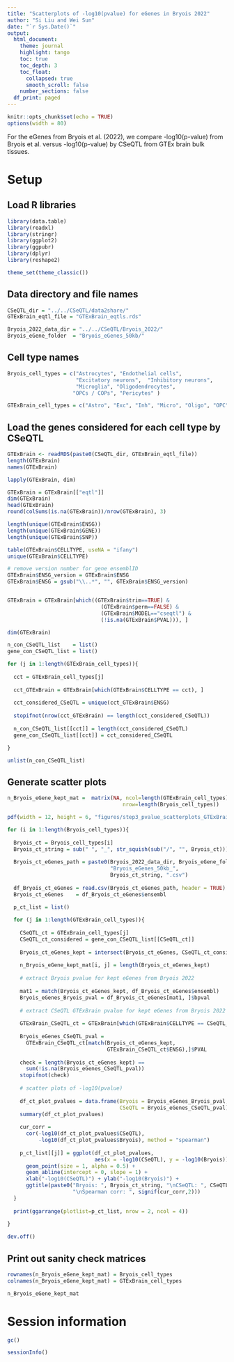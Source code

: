 ```yaml
---
title: "Scatterplots of -log10(pvalue) for eGenes in Bryois 2022"
author: "Si Liu and Wei Sun"
date: "`r Sys.Date()`"
output: 
  html_document:
    theme: journal
    highlight: tango
    toc: true
    toc_depth: 3
    toc_float:
      collapsed: true
      smooth_scroll: false
    number_sections: false
  df_print: paged
---
```

```r
knitr::opts_chunk$set(echo = TRUE)
options(width = 80)
```

For the eGenes from Bryois et al. (2022), we compare -log10(p-value) from Bryois et al. versus  -log10(p-value) by CSeQTL from GTEx brain bulk tissues. 

# Setup

## Load R libraries
```r
library(data.table)
library(readxl)
library(stringr)
library(ggplot2)
library(ggpubr)
library(dplyr)
library(reshape2)

theme_set(theme_classic())

```

## Data directory and file names
```r
CSeQTL_dir = "../../CSeQTL/data2share/"
GTExBrain_eqtl_file = "GTExBrain_eqtls.rds"

Bryois_2022_data_dir = "../../CSeQTL/Bryois_2022/"
Bryois_eGene_folder  = "Bryois_eGenes_50kb/"
```

## Cell type names
```r
Bryois_cell_types = c("Astrocytes", "Endothelial cells", 
                      "Excitatory neurons",  "Inhibitory neurons",  
                      "Microglia", "Oligodendrocytes", 
                     "OPCs / COPs", "Pericytes" )

GTExBrain_cell_types = c("Astro", "Exc", "Inh", "Micro", "Oligo", "OPC" )
```

## Load the genes considered for each cell type by CSeQTL

```r
GTExBrain <- readRDS(paste0(CSeQTL_dir, GTExBrain_eqtl_file))
length(GTExBrain)
names(GTExBrain)

lapply(GTExBrain, dim)

GTExBrain = GTExBrain[["eqtl"]]
dim(GTExBrain)
head(GTExBrain)
round(colSums(is.na(GTExBrain))/nrow(GTExBrain), 3)

length(unique(GTExBrain$ENSG))
length(unique(GTExBrain$GENE))
length(unique(GTExBrain$SNP))

table(GTExBrain$CELLTYPE, useNA = "ifany")
unique(GTExBrain$CELLTYPE)

# remove version number for gene ensemblID
GTExBrain$ENSG_version = GTExBrain$ENSG
GTExBrain$ENSG = gsub("\\..*", "", GTExBrain$ENSG_version)


GTExBrain = GTExBrain[which((GTExBrain$trim==TRUE) & 
                              (GTExBrain$perm==FALSE) & 
                              (GTExBrain$MODEL=="cseqtl") & 
                              (!is.na(GTExBrain$PVAL))), ]

dim(GTExBrain)

n_con_CSeQTL_list    = list()
gene_con_CSeQTL_list = list()

for (j in 1:length(GTExBrain_cell_types)){
  
  cct = GTExBrain_cell_types[j]
  
  cct_GTExBrain = GTExBrain[which(GTExBrain$CELLTYPE == cct), ]
  
  cct_considered_CSeQTL = unique(cct_GTExBrain$ENSG)
  
  stopifnot(nrow(cct_GTExBrain) == length(cct_considered_CSeQTL))
  
  n_con_CSeQTL_list[[cct]] = length(cct_considered_CSeQTL)
  gene_con_CSeQTL_list[[cct]] = cct_considered_CSeQTL

}

unlist(n_con_CSeQTL_list)

```


## Generate scatter plots

```r

n_Bryois_eGene_kept_mat =  matrix(NA, ncol=length(GTExBrain_cell_types), 
                                     nrow=length(Bryois_cell_types))

pdf(width = 12, height = 6, "figures/step3_pvalue_scatterplots_GTExBrain.pdf")

for (i in 1:length(Bryois_cell_types)){
  
  Bryois_ct = Bryois_cell_types[i]
  Bryois_ct_string = sub(" ", "_", str_squish(sub("/", "", Bryois_ct)))
  
  Bryois_ct_eGenes_path = paste0(Bryois_2022_data_dir, Bryois_eGene_folder, 
                                 "Bryois_eGenes_50kb_", 
                                 Bryois_ct_string, ".csv")
  
  df_Bryois_ct_eGenes = read.csv(Bryois_ct_eGenes_path, header = TRUE)
  Bryois_ct_eGenes    = df_Bryois_ct_eGenes$ensembl
  
  p_ct_list = list()

  for (j in 1:length(GTExBrain_cell_types)){
    
    CSeQTL_ct = GTExBrain_cell_types[j]
    CSeQTL_ct_considered = gene_con_CSeQTL_list[[CSeQTL_ct]]
    
    Bryois_ct_eGenes_kept = intersect(Bryois_ct_eGenes, CSeQTL_ct_considered)
    
    n_Bryois_eGene_kept_mat[i, j] = length(Bryois_ct_eGenes_kept)
    
    # extract Bryois pvalue for kept eGenes from Bryois 2022
    
    mat1 = match(Bryois_ct_eGenes_kept, df_Bryois_ct_eGenes$ensembl)
    Bryois_eGenes_Bryois_pval = df_Bryois_ct_eGenes[mat1, ]$bpval
    
    # extract CSeQTL GTExBrain pvalue for kept eGenes from Bryois 2022
  
    GTExBrain_CSeQTL_ct = GTExBrain[which(GTExBrain$CELLTYPE == CSeQTL_ct), ]
    
    Bryois_eGenes_CSeQTL_pval = 
      GTExBrain_CSeQTL_ct[match(Bryois_ct_eGenes_kept, 
                                GTExBrain_CSeQTL_ct$ENSG),]$PVAL
    
    check = length(Bryois_ct_eGenes_kept) == 
      sum(!is.na(Bryois_eGenes_CSeQTL_pval))
    stopifnot(check)
    
    # scatter plots of -log10(pvalue)
    
    df_ct_plot_pvalues = data.frame(Bryois = Bryois_eGenes_Bryois_pval, 
                                    CSeQTL = Bryois_eGenes_CSeQTL_pval)
    summary(df_ct_plot_pvalues)
    
    cur_corr = 
      cor(-log10(df_ct_plot_pvalues$CSeQTL), 
          -log10(df_ct_plot_pvalues$Bryois), method = "spearman")
    
    p_ct_list[[j]] = ggplot(df_ct_plot_pvalues, 
                            aes(x = -log10(CSeQTL), y = -log10(Bryois))) + 
      geom_point(size = 1, alpha = 0.5) + 
      geom_abline(intercept = 0, slope = 1) + 
      xlab("-log10(CSeQTL)") + ylab("-log10(Bryois)") + 
      ggtitle(paste0("Bryois: ", Bryois_ct_string, "\nCSeQTL: ", CSeQTL_ct, 
                     "\nSpearman corr: ", signif(cur_corr,2)))
  }
  
  print(ggarrange(plotlist=p_ct_list, nrow = 2, ncol = 4))
  
}

dev.off()

```


## Print out sanity check matrices

```r
rownames(n_Bryois_eGene_kept_mat) = Bryois_cell_types
colnames(n_Bryois_eGene_kept_mat) = GTExBrain_cell_types

n_Bryois_eGene_kept_mat

```

# Session information
```r
gc()

sessionInfo()
```
